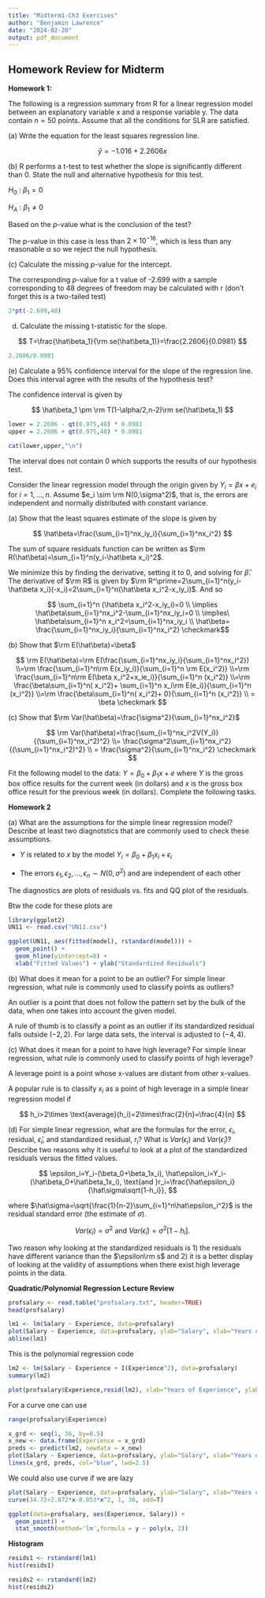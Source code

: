 ```yaml
---
title: "Midterm1-Ch3 Exercises"
author: "Benjamin Lawrence"
date: "2024-02-20"
output: pdf_document
---
```


## **Homework Review for Midterm**

**Homework 1:**

The following is a regression summary from R for a linear regression model between an explanatory variable x and a response variable y. The data contain $n=50$ points. Assume that all the conditions for SLR are satisfied.

\(a\) Write the equation for the least squares regression line.

$$
\hat y=-1.016+2.2606x
$$

\(b\) R performs a t-test to test whether the slope is significantly different than 0. State the null and alternative hypothesis for this test.

$H_0$ : $\beta_1=0$

$H_A$ : $\beta_1 \neq0$

Based on the $p\text{-value}$ what is the conclusion of the test?

The p-value in this case is less than $2\times10^{-16}$, which is less than any reasonable $\alpha$ so we reject the null hypothesis.

\(c\) Calculate the missing $p \text{-value}$ for the intercept.

The corresponding $p\text{-value}$ for a t value of -2.699 with a sample corresponding to 48 degrees of freedom may be calculated with r (don't forget this is a two-tailed test)

```r
2*pt(-2.699,48)
```

(d) Calculate the missing t-statistic for the slope.

$$
T=\frac{\hat\beta_1}{\rm se(\hat\beta_1)}=\frac{2.2606}{0.0981}
$$

```r
2.2606/0.0981
```

\(e\) Calculate a 95% confidence interval for the slope of the regression line. Does this interval agree with the results of the hypothesis test?

The confidence interval is given by

$$
\hat\beta_1 \pm \rm T(1-\alpha/2,n-2)\rm se(\hat\beta_1)
$$

```r
lower = 2.2606 - qt(0.975,48) * 0.0981
upper = 2.2606 + qt(0.975,48) * 0.0981

cat(lower,upper,"\n")
```

The interval does not contain 0 which supports the results of our hypothesis test.

Consider the linear regression model through the origin given by $Y_i=\beta x+e_i$ for $i=1,\dots,n$. Assume $e_i \sim \rm N(0,\sigma^2)$, that is, the errors are independent and normally distributed with constant variance.

\(a\) Show that the least squares estimate of the slope is given by

$$
\hat\beta=\frac{\sum_{i=1}^nx_iy_i}{\sum_{i=1}^nx_i^2}
$$

The sum of square residuals function can be written as $\rm R(\hat\beta)=\sum_{i=1}^n(y_i-\hat\beta x_i)^2$.

We minimize this by finding the derivative, setting it to 0, and solving for $\hat\beta$. The derivative of $\rm R$ is given by $\rm R^\prime=2\sum_{i=1}^n(y_i-\hat\beta x_i)(-x_i)=2\sum_{i=1}^n(\hat\beta x_i^2-x_iy_i)$. And so

$$
\sum_{i=1}^n (\hat\beta x_i^2-x_iy_i)=0
\\ \implies \hat\beta\sum_{i=1}^nx_i^2-\sum_{i=1}^nx_iy_i=0
\\ \implies\ \hat\beta\sum_{i=1}^n
x_i^2=\sum_{i=1}^nx_iy_i
\\ \hat\beta= \frac{\sum_{i=1}^nx_iy_i}{\sum_{i=1}^nx_i^2} \checkmark$$

\(b\) Show that $\rm E(\hat\beta)=\beta$

$$
\rm E(\hat\beta)=\rm E(\frac{\sum_{i=1}^nx_iy_i}{\sum_{i=1}^nx_i^2})
\\=\rm \frac{\sum_{i=1}^n\rm E(x_iy_i)}{\sum_{i=1}^n \rm E(x_i^2)} 
\\=\rm \frac{\sum_{i=1}^n\rm E(\beta x_i^2+x_ie_i)}{\sum_{i=1}^n (x_i^2)} 
\\=\rm \frac{\beta\sum_{i=1}^n( x_i^2)+ \sum_{i=1}^n x_i\rm E(e_i)}{\sum_{i=1}^n (x_i^2)}
\\=\rm \frac{\beta\sum_{i=1}^n( x_i^2)+ 0}{\sum_{i=1}^n (x_i^2)}
\\ = \beta \checkmark  
$$

\(c\) Show that $\rm Var(\hat\beta)=\frac{\sigma^2}{\sum_{i=1}^nx_i^2}$

$$
\rm Var(\hat\beta)=\frac{\sum_{i=1}^nx_i^2V(Y_i)}{(\sum_{i=1}^nx_i^2)^2}
\\= \frac{\sigma^2\sum_{i=1}^nx_i^2}{(\sum_{i=1}^nx_i^2)^2}
\\ = \frac{\sigma^2}{\sum_{i=1}^nx_i^2} \checkmark
$$

Fit the following model to the data: $Y=\beta_0+\beta_1x+e$ where $Y$ is the gross box office results for the current week (in dollars) and $x$ is the gross box office result for the previous week (in dollars). Complete the following tasks.

**Homework 2**

\(a\) What are the assumptions for the simple linear regression model? Describe at least two diagnotstics that are commonly used to check these assumptions.

-   $Y$ is related to $x$ by the model $Y_i=\beta_0+\beta_1x_i+\epsilon_i$

-   The errors $\epsilon_1,\epsilon_2,\dots,\epsilon_n \sim N(0,\sigma^2)$ and are independent of each other

The diagnostics are plots of residuals vs. fits and QQ plot of the residuals.

Btw the code for these plots are

```r
library(ggplot2)
UN11 <- read.csv("UN11.csv")
```

```r
ggplot(UN11, aes(fitted(model), rstandard(model))) +
  geom_point() +
  geom_hline(yintercept=0) +
  xlab("Fitted Values") + ylab("Standardized Residuals")
```

\(b\) What does it mean for a point to be an outlier? For simple linear regression, what rule is commonly used to classify points as outliers?

An outlier is a point that does not follow the pattern set by the bulk of the data, when one takes into account the given model.

A rule of thumb is to classify a point as an outlier if its standardized residual falls outside $(-2,2)$. For large data sets, the interval is adjusted to $(-4,4)$.

\(c\) What does it mean for a point to have high leverage? For simple linear regression, what rule is commonly used to classify points of high leverage?

A leverage point is a point whose x-values are distant from other x-values.

A popular rule is to classify $x_i$ as a point of high leverage in a simple linear regression model if

$$
h_i>2\times \text{average}(h_i)=2\times\frac{2}{n}=\frac{4}{n}
$$

\(d\) For simple linear regression, what are the formulas for the error, $\epsilon_i$, residual, $\hat\epsilon_i$, and standardized residual, $r_i$? What is $Var(\epsilon_i)$ and $Var(\hat\epsilon_i)$? Describe two reasons why it is useful to look at a plot of the standardized residuals versus the fitted values.

$$
\epsilon_i=Y_i-(\beta_0+\beta_1x_i), \hat\epsilon_i=Y_i-(\hat\beta_0+\hat\beta_1x_i), \text{and }r_i=\frac{\hat\epsilon_i}{\hat\sigma\sqrt{1-h_i}},
$$

where $\hat\sigma=\sqrt{\frac{1}{n-2}\sum_{i=1}^n\hat\epsilon_i^2}$ is the residual standard error (the estimate of $\sigma$).

$$
Var(\epsilon_i)=\sigma^2 \text{ and }Var(\hat\epsilon_i)=\sigma^2[1-h_i].
$$

Two reason why looking at the standardized residuals is 1) the residuals have different variance than the $\epsilon\rm s$ and 2) it is a better display of looking at the validity of assumptions when there exist high leverage points in the data.

**Quadratic/Polynomial Regression Lecture Review**

```r
profsalary <- read.table("profsalary.txt", header=TRUE)
head(profsalary)
```

```r
lm1 <- lm(Salary ~ Experience, data=profsalary)
plot(Salary ~ Experience, data=profsalary, ylab="Salary", xlab="Years of Experience")
abline(lm1)
```

This is the polynomial regression code

```r
lm2 <- lm(Salary ~ Experience + I(Experience^2), data=profsalary)
summary(lm2)
```

```r
plot(profsalary$Experience,resid(lm2), xlab="Years of Experience", ylab="Residuals")
```

For a curve one can use

```r
range(profsalary$Experience)
```

```r
x_grd <- seq(1, 36, by=0.5)
x_new <- data.frame(Experience = x_grd)
preds <- predict(lm2, newdata = x_new)
plot(Salary ~ Experience, data=profsalary, ylab="Salary", xlab="Years of Experience")
lines(x_grd, preds, col="blue", lwd=2.5)
```

We could also use curve if we are lazy

```r
plot(Salary ~ Experience, data=profsalary, ylab="Salary", xlab="Years of Experience")
curve(34.72+2.872*x-0.053*x^2, 1, 36, add=T)
```

```r
ggplot(data=profsalary, aes(Experience, Salary)) + 
  geom_point() + 
  stat_smooth(method='lm',formula = y ~ poly(x, 2))
```

**Histogram**

```r
resids1 <- rstandard(lm1)
hist(resids1)
```

```r
resids2 <- rstandard(lm2)
hist(resids2)
```
